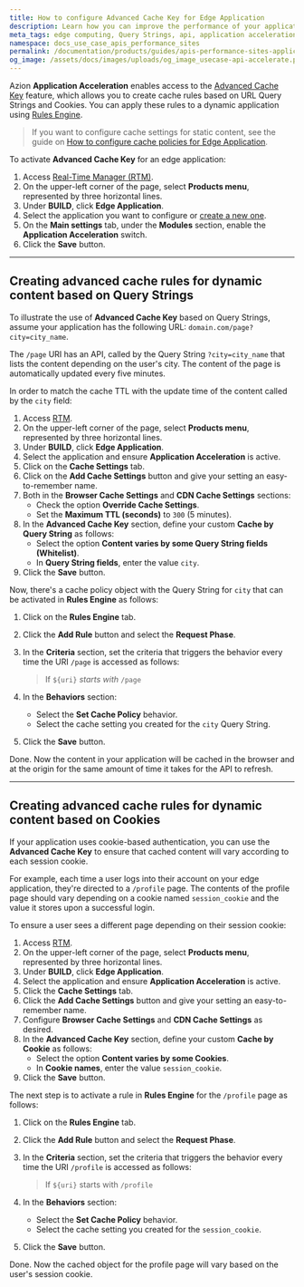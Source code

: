 ```yaml
---
title: How to configure Advanced Cache Key for Edge Application
description: Learn how you can improve the performance of your application and APIs by configuring content cache policies based on the Query String or Cookie of a page using Application Acceleration for Edge Application.
meta_tags: edge computing, Query Strings, api, application acceleration, cache
namespace: docs_use_case_apis_performance_sites
permalink: /documentation/products/guides/apis-performance-sites-application-acceleration/
og_image: /assets/docs/images/uploads/og_image_usecase-api-accelerate.png
---
```


Azion **Application Acceleration** enables access to the [Advanced Cache Key](/en/documentation/products/edge-application/application-acceleration/#advanced-cache-key) feature, which allows you to create cache rules based on URL Query Strings and Cookies. You can apply these rules to a dynamic application using [Rules Engine](/en/documentation/products/edge-application/rules-engine/).

> If you want to configure cache settings for static content, see the guide on [How to configure cache policies for Edge Application](/en/documentation/products/guides/edge-caching/).

To activate **Advanced Cache Key** for an edge application:

1. Access [Real-Time Manager (RTM)](https://manager.azion.com/).
2. On the upper-left corner of the page, select **Products menu**, represented by three horizontal lines.
3. Under **BUILD**, click **Edge Application**.
4. Select the application you want to configure or [create a new one](/en/documentation/products/getting-started/).
5. On the **Main settings** tab, under the **Modules** section, enable the **Application Acceleration** switch.
6. Click the **Save** button.

---

## Creating advanced cache rules for dynamic content based on Query Strings

To illustrate the use of **Advanced Cache Key** based on Query Strings, assume your application has the following URL: `domain.com/page?city=city_name`.

The `/page` URI has an API, called by the Query String `?city=city_name` that lists the content depending on the user's city. The content of the page is automatically updated every five minutes.

In order to match the cache TTL with the update time of the content called by the `city` field:

1. Access [RTM](https://manager.azion.com/).
2. On the upper-left corner of the page, select **Products menu**, represented by three horizontal lines.
3. Under **BUILD**, click **Edge Application**.
4. Select the application and ensure **Application Acceleration** is active.
5. Click on the **Cache Settings** tab.
6. Click on the **Add Cache Settings** button and give your setting an easy-to-remember name.
7. Both in the **Browser Cache Settings** and **CDN Cache Settings** sections:
    - Check the option **Override Cache Settings**.
    - Set the **Maximum TTL (seconds)** to `300` (5 minutes).
8. In the **Advanced Cache Key** section, define your custom **Cache by Query String** as follows:
    - Select the option **Content varies by some Query String fields (Whitelist)**.
    - In **Query String fields**, enter the value `city`.
9. Click the **Save** button.

Now, there's a cache policy object with the Query String for `city` that can be activated in **Rules Engine** as follows:

1. Click on the **Rules Engine** tab.
2. Click the **Add Rule** button and select the **Request Phase**.
3. In the **Criteria** section, set the criteria that triggers the behavior every time the URI `/page` is accessed as follows:

    > If `${uri}` *starts with* `/page`

4. In the **Behaviors** section:
    - Select the **Set Cache Policy** behavior.
    - Select the cache setting you created for the `city` Query String.
5. Click the **Save** button.

Done. Now the content in your application will be cached in the browser and at the origin for the same amount of time it takes for the API to refresh.

---

## Creating advanced cache rules for dynamic content based on Cookies

If your application uses cookie-based authentication, you can use the **Advanced Cache Key** to ensure that cached content will vary according to each session cookie.

For example, each time a user logs into their account on your edge application, they're directed to a `/profile` page. The contents of the profile page should vary depending on a cookie named `session_cookie` and the value it stores upon a successful login.

To ensure a user sees a different page depending on their session cookie:

1. Access [RTM](https://manager.azion.com/).
2. On the upper-left corner of the page, select **Products menu**, represented by three horizontal lines.
3. Under **BUILD**, click **Edge Application**.
4. Select the application and ensure **Application Acceleration** is active.
5. Click the **Cache Settings** tab.
6. Click the **Add Cache Settings** button and give your setting an easy-to-remember name.
7. Configure **Browser Cache Settings** and **CDN Cache Settings** as desired.
8. In the **Advanced Cache Key** section, define your custom **Cache by Cookie** as follows:
    - Select the option **Content varies by some Cookies**.
    - In **Cookie names**, enter the value `session_cookie`.
9. Click the **Save** button.

The next step is to activate a rule in **Rules Engine** for the `/profile` page as follows:

1. Click on the **Rules Engine** tab.
2. Click the **Add Rule** button and select the **Request Phase**.
3. In the **Criteria** section, set the criteria that triggers the behavior every time the URI `/profile` is accessed as follows:

    > If `${uri}` starts with `/profile`

4. In the **Behaviors** section:
    - Select the **Set Cache Policy** behavior.
    - Select the cache setting you created for the `session_cookie`.
5. Click the **Save** button.

Done. Now the cached object for the profile page will vary based on the user's session cookie.
